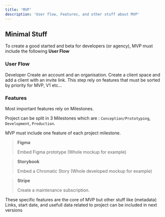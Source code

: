 ---
title: 'MVP'
description: 'User flow, Features, and other stuff about MVP'
---

## Minimal Stuff

To create a good started and beta for developers (or agency), MVP must include the following **User Flow**

### User Flow

<Steps>
  <Step title="Start">
    Developer Create an account and an organisation.
  </Step>
  <Step title="Create a client (space)">
    Create a client space and add a client with an invite link.
  </Step>
  <Step title="Add specific content to client space">
    This step rely on features that must be sorted by priority for MVP, V1 etc...
  </Step>
</Steps>

### Features

Most important features rely on <Tooltip tip="Milestones are a core concept of that no-named SAAS">Milestones</Tooltip>.

Project can be split in 3 Milestones which are : `Conception/Prototyping`, `Development`, `Production`.

MVP must include one feature of each project milestone.

> **Figma**
> 
> Embed Figma prototype (Whole mockup for example)

> **Storybook**
> 
> Embed a Chromatic Story (Whole developed mockup for example)

> **Stripe**
> 
> Create a maintenance subscription.

<Note>These specific features are the core of MVP but other stuff like (metadata) Links, start date, and usefull data related to project can be included in next versions</Note>